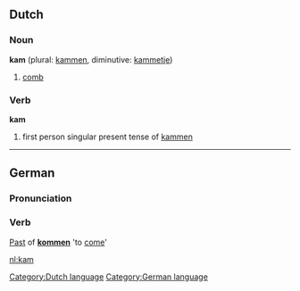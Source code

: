 ==Dutch==
===Noun===
'''kam''' (plural: [[kammen]], diminutive: [[kammetje]])

# [[comb]]

===Verb===
'''kam'''

# first person singular present tense of [[kammen]]

[[Category:Dutch language]]
----
==German==
===Pronunciation===
{{IPA|[kaːm]}}
===Verb===
[[Past]] of '''[[kommen]]''' 'to [[come]]'

[[Category:German language]]

[[nl:kam]]